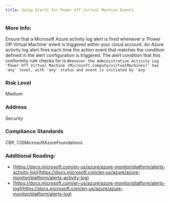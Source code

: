 ```yaml
---
title: Setup Alerts for Power Off Virtual Machine Events
---
```


### More Info:

Ensure that a Microsoft Azure activity log alert is fired whenever a 'Power Off Virtual Machine' event is triggered within your cloud account. An Azure activity log alert fires each time the action event that matches the condition defined in the alert configuration is triggered. The alert condition that this conformity rule checks for is `Whenever the Administrative Activity Log 'Power Off Virtual Machine (Microsoft.Compute/virtualMachines)' has 'any' level, with 'any' status and event is initiated by 'any'`

### Risk Level

Medium

### Address

Security

### Compliance Standards

CBP, CISMicrosoftAzureFoundations

### Additional Reading:

- [https://docs.microsoft.com/en-us/azure/azure-monitor/platform/alerts-activity-log](https://docs.microsoft.com/en-us/azure/azure-monitor/platform/alerts-activity-log)
- [https://docs.microsoft.com/en-us/azure/azure-monitor/platform/alerts-log](https://docs.microsoft.com/en-us/azure/azure-monitor/platform/alerts-log)
